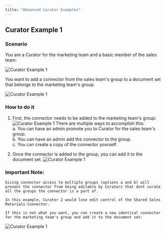 ```yaml
---
title: "Advanced Curator Examples"
---
```


## Curator Example 1

### Scenario

You are a Curator for the marketing team and a basic member of the sales team:


![Curator Example 1](/assets/images/curator/curator_example_1_scenario.png)

You want to add a connector from the sales team's group to a document set that belongs to the marketing team's group:

![Curator Example 1](/assets/images/curator/curator_example_1_goal.gif)

### How to do it

1. First, the connector needs to be added to the marketing team's group: <br/>
![Curator Example 1](/assets/images/curator/curator_example_1_step_1.gif)
There are multiple ways to accomplish this: <br/>
    a. You can have an admin promote you to Curator for the sales team's group. <br/>
    b. You can have an admin add the connector to the group. <br/>
    c. You can create a copy of the connector yourself. <br/>

2. Once the connector is added to the group, you can add it to the document set.
![Curator Example 1](/assets/images/curator/curator_example_1_step_2.gif)

### Important Note:

    Giving connector access to multiple groups (options a and b) will prevent the connector from being editable by Curators that dont curate all the groups the connector is a part of.

    In this example, Curator 2 would lose edit control of the Shared Sales Materials Connector.

    If this is not what you want, you can create a new identical connector for the marketing team's group and add it to the document set:

![Curator Example 1](/assets/images/curator/curator_example_1_alternative_solution.png)
